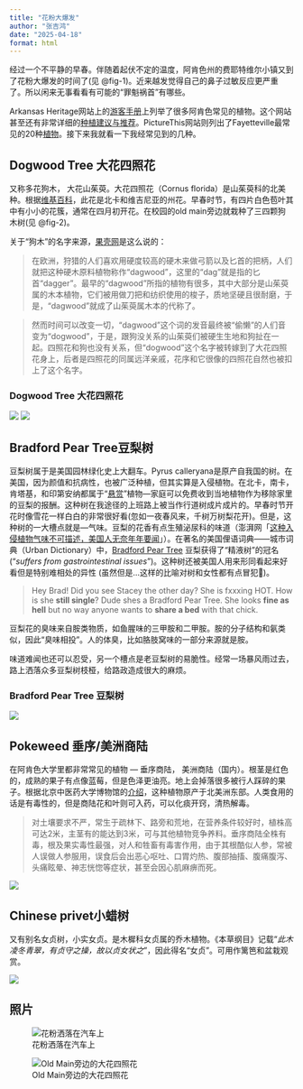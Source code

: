 ```yaml
---
title: "花粉大爆发"
author: "张吉鸿"
date: "2025-04-18"
format: html
---
```


经过一个不平静的早春。伴随着起伏不定的温度，阿肯色州的费耶特维尔小镇又到了花粉大爆发的时间了(见 @fig-1)。近来越发觉得自己的鼻子过敏反应更严重了。所以闲来无事看看有可能的“罪魁祸首”有哪些。

Arkansas Heritage网站上的[游客手册](https://www.arkansasheritage.com/arkansas-natural-heritage/naturalareas/native-plants)上列举了很多阿肯色常见的植物。这个网站甚至还有非常详细的[种植建议与推荐](https://www.arkansasheritage.com/arkansas-natural-heritage/naturalareas/native-gardening-guide)。PictureThis网站则列出了Fayetteville最常见的20种[植物](https://www.picturethisai.com/region/United-States-Arkansas-Fayetteville.html)。接下来我就看一下我经常见到的几种。

## Dogwood Tree 大花四照花

又称多花狗木， 大花山茱萸。大花四照花（Cornus florida）是山茱萸科的北美种。根据[维基百科](https://zh.wikipedia.org/zh-cn/%E5%A4%A7%E8%8A%B1%E5%9B%9B%E7%85%A7%E8%8A%B1)，此花是北卡和维吉尼亚的州花。早春时节，有四片白色苞叶其中有小小的花簇，通常在四月初开花。在校园的old main旁边就栽种了三四颗狗木树(见 @fig-2)。

关于“狗木”的名字来源，[果壳网](https://m.guokr.com/article/448133)是这么说的：

> 在欧洲，狩猎的人们喜欢用硬度较高的硬木来做弓箭以及匕首的把柄，人们就把这种硬木原料植物称作“dagwood”，这里的“dag”就是指的匕首“dagger”。最早的“dagwood”所指的植物有很多，其中大部分是山茱萸属的木本植物，它们被用做刀把和纺织使用的梭子，质地坚硬且很耐磨，于是，“dagwood”就成了山茱萸属木本的代称了。

> 然而时间可以改变一切，“dagwood”这个词的发音最终被“偷懒”的人们音变为“dogwood”，于是，跟狗没关系的山茱萸们被硬生生地和狗扯在一起。四照花和狗也没有关系，但“dogwood”这个名字被转嫁到了大花四照花身上，后者是四照花的同属远洋亲戚，花序和它很像的四照花自然也被扣上了这个名字。

::: {.callout-note collapse=true}
### Dogwood Tree 大花四照花
![](images/clipboard-49498089.png)
![](images/clipboard-1699244183.png)
:::

## Bradford Pear Tree豆梨树

豆梨树属于是美国园林绿化史上大翻车。Pyrus calleryana是原产自我国的树。在美国，因为颜值和抗病性，也被广泛种植，但其实算是入侵植物。在北卡，南卡，肯塔基，和印第安纳都属于“[悬赏](https://content.ces.ncsu.edu/callery-pear-bradford-and-other-varieties-and-their-invasive-progeny#section_heading_16828)”植物—家庭可以免费收到当地植物作为移除家里的豆梨的报酬。这种树在我途径的上班路上被当作行道树成片成片的。早春时节开花时像雪花一样白白的非常很好看(忽如一夜春风来，千树万树梨花开)。但是，这种树的一大槽点就是—气味。豆梨的花香有点生殖泌尿科的味道（澎湃网「[这种入侵植物气味不可描述，美国人无奈年年要闻](https://www.thepaper.cn/newsDetail_forward_16733515)」）。在著名的美国俚语词典——城市词典（Urban Dictionary）中，[Bradford Pear Tree](https://www.urbandictionary.com/define.php?term=Bradford%20Pear%20Tree) 豆梨获得了“精液树”的冠名("*suffers from gastrointestinal issues*")。这种树还被美国人用来形同看起来好看但是特别难相处的异性 (虽然但是...这样的比喻对树和女性都有点冒犯🤔)。

> Hey Brad! Did you see Stacey the other day? She is fxxxing HOT. How is she **still single**? Dude shes a Bradford Pear Tree. She looks **fine as hell** but no way anyone wants to **share a bed** with that chick.

豆梨花的臭味来自胺类物质，如鱼腥味的三甲胺和二甲胺。胺的分子结构和氨类似，因此“臭味相投”。人的体臭，比如胳肢窝味的一部分来源就是胺。

味道难闻也还可以忍受，另一个槽点是老豆梨树的易脆性。经常一场暴风雨过去，路上洒落众多豆梨树枝桠，给路政造成很大的麻烦。

::: {.callout-note collapse=true}
### Bradford Pear Tree 豆梨树
![](images/clipboard-1875821857.png)
:::


## Pokeweed 垂序/美洲商陆

在阿肯色大学里都非常常见的植物 — 垂序商陆， 美洲商陆（国内）。根茎是红色的，成熟的果子有点像蓝莓，但是色泽更油亮。地上会掉落很多被行人踩碎的果子。根据北京中医药大学博物馆的[介绍](https://bowuguan.bucm.edu.cn/kpzl/zyyzs/59657.htm)，这种植物原产于北美洲东部。人类食用的话是有毒性的，但是商陆花和叶则可入药，可以化痰开窍，清热解毒。

> 对土壤要求不严，常生于疏林下、路旁和荒地，在营养条件较好时，植株高可达2米，主茎有的能达到3米，可与其他植物竞争养料。垂序商陆全株有毒，根及果实毒性最强，对人和牲畜有毒害作用，由于其根酷似人参，常被人误做人参服用，误食后会出恶心呕吐、口胃灼热、腹部抽搐、腹痛腹泻、头痛眩晕、神志恍惚等症状，甚至会因心肌麻痹而死。

![](images/clipboard-393604377.png)

## Chinese privet小蜡树

又有别名女贞树，小实女贞。是木樨科女贞属的乔木植物。《本草纲目》记载“*此木凌冬青翠，有贞守之操，故以贞女状之*”，因此得名“女贞”。可用作篱笆和盆栽观赏。

![](images/clipboard-93641841.png)

## 照片

![花粉洒落在汽车上](images/IMG_2959.jpg){#fig-1}

![Old Main旁边的大花四照花](images/IMG_2961.jpg){#fig-2}
